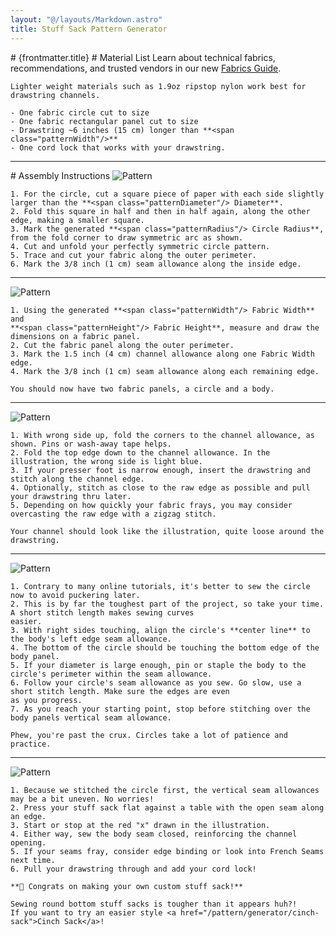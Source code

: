 ```yaml
---
layout: "@/layouts/Markdown.astro"
title: Stuff Sack Pattern Generator
---
```


<Card class="prose max-w-none">
  # {frontmatter.title}
  <StuffSack/>
</Card>

<CenteredSection>
  # Material List

  <DividedSection header="Getting Started">
    Learn about technical fabrics, recommendations, and trusted vendors in our new <a href="article/fabrics">Fabrics Guide</a>.

    Lighter weight materials such as 1.9oz ripstop nylon work best for drawstring channels.

    - One fabric circle cut to size
    - One fabric rectangular panel cut to size
    - Drawstring ~6 inches (15 cm) longer than **<span class="patternWidth"/>**
    - One cord lock that works with your drawstring.

  </DividedSection>

</CenteredSection>

---

<CenteredSection>
  # Assembly Instructions

  <DividedSection header="Circle Pattern">
    <Image
      format="webp"
      width={225}
      aspectRatio="1/1"
      src={import("@/images/stuffsack/ssInstr1.png")}
      alt="Pattern"
      class="float-right rounded-lg"
    />

    1. For the circle, cut a square piece of paper with each side slightly larger than the **<span class="patternDiameter"/> Diameter**.
    2. Fold this square in half and then in half again, along the other edge, making a smaller square.
    3. Mark the generated **<span class="patternRadius"/> Circle Radius**, from the fold corner to draw symmetric arc as shown.
    4. Cut and unfold your perfectly symmetric circle pattern.
    5. Trace and cut your fabric along the outer perimeter.
    6. Mark the 3/8 inch (1 cm) seam allowance along the inside edge.

  </DividedSection>

  ---

  <DividedSection header="Body Panel">
    <Image
      format="webp"
      width={225}
      aspectRatio="1/1"
      src={import("@/images/stuffsack/ssInstr2.png")}
      alt="Pattern"
      class="float-right rounded-lg"
    />

    1. Using the generated **<span class="patternWidth"/> Fabric Width** and
    **<span class="patternHeight"/> Fabric Height**, measure and draw the dimensions on a fabric panel.
    2. Cut the fabric panel along the outer perimeter.
    3. Mark the 1.5 inch (4 cm) channel allowance along one Fabric Width edge.
    4. Mark the 3/8 inch (1 cm) seam allowance along each remaining edge.

    You should now have two fabric panels, a circle and a body.

  </DividedSection>

  ---

  <DividedSection header="Drawstring Channel">
    <Image
      format="webp"
      width={225}
      aspectRatio="1/1"
      src={import("@/images/stuffsack/ssInstr3.png")}
      alt="Pattern"
      class="float-right rounded-lg"
    />

    1. With wrong side up, fold the corners to the channel allowance, as shown. Pins or wash-away tape helps.
    2. Fold the top edge down to the channel allowance. In the illustration, the wrong side is light blue.
    3. If your presser foot is narrow enough, insert the drawstring and stitch along the channel edge.
    4. Optionally, stitch as close to the raw edge as possible and pull your drawstring thru later.
    5. Depending on how quickly your fabric frays, you may consider overcasting the raw edge with a zigzag stitch.

    Your channel should look like the illustration, quite loose around the drawstring.


  </DividedSection>

  ---

  <DividedSection header="Sewing the Circle">
    <Image
      format="webp"
      width={225}
      aspectRatio="1/1"
      src={import("@/images/stuffsack/ssInstr4.png")}
      alt="Pattern"
      class="float-right rounded-lg"
    />

    1. Contrary to many online tutorials, it's better to sew the circle now to avoid puckering later.
    2. This is by far the toughest part of the project, so take your time. A short stitch length makes sewing curves
    easier.
    3. With right sides touching, align the circle's **center line** to the body's left edge seam allowance.
    4. The bottom of the circle should be touching the bottom edge of the body panel.
    5. If your diameter is large enough, pin or staple the body to the circle's perimeter within the seam allowance.
    6. Follow your circle's seam allowance as you sew. Go slow, use a short stitch length. Make sure the edges are even
    as you progress.
    7. As you reach your starting point, stop before stitching over the body panels vertical seam allowance.

    Phew, you're past the crux. Circles take a lot of patience and practice.
  </DividedSection>

  ---

  <DividedSection header="Body Seam">
    <Image
      format="webp"
      width={225}
      aspectRatio="1/1"
      src={import("@/images/stuffsack/ssInstr5.png")}
      alt="Pattern"
      class="float-right rounded-lg"
    />

    1. Because we stitched the circle first, the vertical seam allowances may be a bit uneven. No worries!
    2. Press your stuff sack flat against a table with the open seam along an edge.
    3. Start or stop at the red "x" drawn in the illustration.
    4. Either way, sew the body seam closed, reinforcing the channel opening.
    5. If your seams fray, consider edge binding or look into French Seams next time.
    6. Pull your drawstring through and add your cord lock!

    **👏 Congrats on making your own custom stuff sack!**

    Sewing round bottom stuff sacks is tougher than it appears huh?!
    If you want to try an easier style <a href="/pattern/generator/cinch-sack">Cinch Sack</a>!
  </DividedSection>
</CenteredSection>